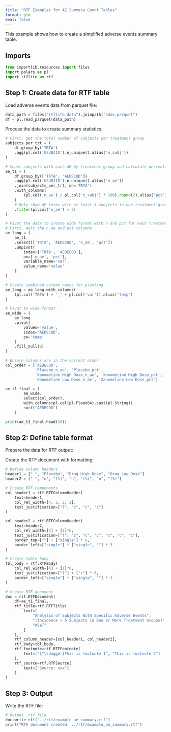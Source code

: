 ```yaml
---
title: "RTF Examples for AE Summary Count Tables"
format: gfm
eval: false
---
```


<!-- `.md` and `.py` files are generated from the `.qmd` file. Please edit that file. -->

This example shows how to create a simplified adverse events summary table.

## Imports

```python
from importlib.resources import files
import polars as pl
import rtflite as rtf
```

## Step 1: Create data for RTF table

Load adverse events data from parquet file:

```python
data_path = files("rtflite.data").joinpath("adae.parquet")
df = pl.read_parquet(data_path)
```

Process the data to create summary statistics:

```python
# First, get the total number of subjects per treatment group
subjects_per_trt = (
    df.group_by('TRTA')
    .agg(pl.col('USUBJID').n_unique().alias('n_subj'))
)

# Count subjects with each AE by treatment group and calculate percentages
ae_t1 = (
    df.group_by(['TRTA', 'AEDECOD'])
    .agg(pl.col('USUBJID').n_unique().alias('n_ae'))
    .join(subjects_per_trt, on='TRTA')
    .with_columns(
        (pl.col('n_ae') / pl.col('n_subj') * 100).round(2).alias('pct')
    )
    # Only show AE terms with at least 5 subjects in one treatment group
    .filter(pl.col('n_ae') > 5)
)

# Pivot the data to create wide format with n and pct for each treatment
# First, melt the n_ae and pct columns
ae_long = (
    ae_t1
    .select(['TRTA', 'AEDECOD', 'n_ae', 'pct'])
    .unpivot(
        index=['TRTA', 'AEDECOD'],
        on=['n_ae', 'pct'],
        variable_name='var',
        value_name='value'
    )
)

# Create combined column names for pivoting
ae_long = ae_long.with_columns(
    (pl.col('TRTA') + '_' + pl.col('var')).alias('temp')
)

# Pivot to wide format
ae_wide = (
    ae_long
    .pivot(
        values='value',
        index='AEDECOD',
        on='temp'
    )
    .fill_null(0)
)

# Ensure columns are in the correct order
col_order = ['AEDECOD', 
             'Placebo_n_ae', 'Placebo_pct',
             'Xanomeline High Dose_n_ae', 'Xanomeline High Dose_pct',
             'Xanomeline Low Dose_n_ae', 'Xanomeline Low Dose_pct']

ae_t1_final = (
        ae_wide.
        select(col_order).
        with_columns(pl.col(pl.Float64).cast(pl.String)).
        sort("AEDECOD")
    )

print(ae_t1_final.head(10))
```

## Step 2: Define table format

Prepare the data for RTF output:

Create the RTF document with formatting:

```python
# Define column headers
header1 = [" ", "Placebo", "Drug High Dose", "Drug Low Dose"]
header2 = [" ", "n", "(%)", "n", "(%)", "n", "(%)"]

# Create RTF components
col_header1 = rtf.RTFColumnHeader(
    text=header1,
    col_rel_width=[4, 2, 2, 2],
    text_justification=["l", "c", "c", "c"]
)

col_header2 = rtf.RTFColumnHeader(
    text=header2,
    col_rel_width=[4] + [1]*6,
    text_justification=["l", "c", "c", "c", "c", "c", "c"],
    border_top=[""] + ["single"] * 6,
    border_left=["single"] + ["single", ""] * 3
)

# Create table body
tbl_body = rtf.RTFBody(
    col_rel_width=[4] + [1]*6,
    text_justification=["l"] + ["c"] * 6,
    border_left=["single"] + ["single", ""] * 3
)

# Create RTF document
doc = rtf.RTFDocument(
    df=ae_t1_final,
    rtf_title=rtf.RTFTitle(
        text=[
            "Analysis of Subjects With Specific Adverse Events",
            "(Incidence > 5 Subjects in One or More Treatment Groups)",
            "ASaT"
        ]
    ),
    rtf_column_header=[col_header1, col_header2],
    rtf_body=tbl_body,
    rtf_footnote=rtf.RTFFootnote(
        text=["{^\\dagger}This is footnote 1", "This is footnote 2"]
    ),
    rtf_source=rtf.RTFSource(
        text=["Source: xxx"]
    )
)
```

## Step 3: Output

Write the RTF file:

```python
# Output .rtf file
doc.write_rtf("../rtf/example_ae_summary.rtf")
print("RTF document created: ../rtf/example_ae_summary.rtf")
```